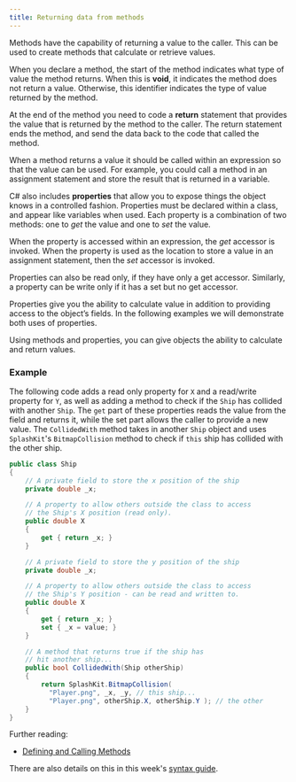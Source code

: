 ```yaml
---
title: Returning data from methods
---
```


Methods have the capability of returning a value to the caller. This can be used to create methods that calculate or retrieve values.

When you declare a method, the start of the method indicates what type of value the method returns. When this is **void**, it indicates the method does not return a value. Otherwise, this identifier indicates the type of value returned by the method.

At the end of the method you need to code a **return** statement that provides the value that is returned by the method to the caller. The return statement ends the method, and send the data back to the code that called the method.

When a method returns a value it should be called within an expression so that the value can be used. For example, you could call a method in an assignment statement and store the result that is returned in a variable.

C# also includes **properties** that allow you to expose things the object knows in a controlled fashion. Properties must be declared within a class, and appear like variables when used. Each property is a combination of two methods: one to _get_ the value and one to _set_ the value.

When the property is accessed within an expression, the _get_ accessor is invoked. When the property is used as the location to store a value in an assignment statement, then the _set_ accessor is invoked.

Properties can also be read only, if they have only a get accessor. Similarly, a property can be write only if it has a set but no get accessor.

Properties give you the ability to calculate value in addition to providing access to the object’s fields. In the following examples we will demonstrate both uses of properties.

Using methods and properties, you can give objects the ability to calculate and return values.

### Example

The following code adds a read only property for `X` and a read/write property for `Y`, as well as adding a method to check if the `Ship` has collided with another `Ship`. The `get` part of these properties reads the value from the field and returns it, while the set part allows the caller to provide a new value. The `CollidedWith` method takes in another `Ship` object and uses `SplashKit`'s `BitmapCollision` method to check if `this` ship has collided with the other ship.

```cs
public class Ship
{
    // A private field to store the x position of the ship
    private double _x;

    // A property to allow others outside the class to access
    // the Ship's X position (read only). 
    public double X
    {
        get { return _x; }
    }

    // A private field to store the y position of the ship
    private double _x;

    // A property to allow others outside the class to access
    // the Ship's Y position - can be read and written to. 
    public double X
    {
        get { return _x; }
        set { _x = value; }
    }

    // A method that returns true if the ship has
    // hit another ship...
    public bool CollidedWith(Ship otherShip)
    {
        return SplashKit.BitmapCollision( 
          "Player.png", _x, _y, // this ship...
          "Player.png", otherShip.X, otherShip.Y ); // the other
    }
}
```

Further reading:

* [Defining and Calling Methods](https://www.microsoft.com/net/tutorials/csharp/getting-started/methods)

There are also details on this in this week's [syntax guide](/book/part-3-programs-as-concepts/5-collaboration-encapsulation/2-trailside/16-syntax-guide).
